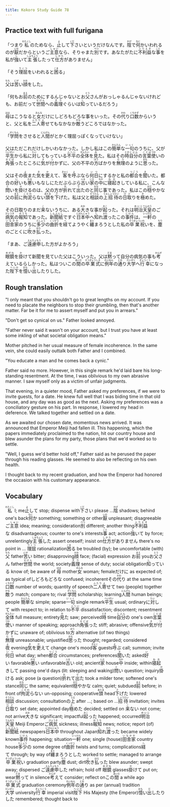 ```yaml
---
title: Kokoro Study Guide 78
---
```


## Practice text with full furigana

<p>
「つまり<ruby><rb>私</rb><rt>わたくし</rt></ruby>のためなら、<ruby><rb>止</rb><rt>よ</rt></ruby>して<ruby><rb>下</rb><rt>くだ</rt></ruby>さいというだけなんです。<ruby><rb>陰</rb><rt>かげ</rt></ruby>で<ruby><rb>何</rb><rt>なに</rt></ruby>かいわれるのが<ruby><rb>厭</rb><rt>いや</rt></ruby>だからというご<ruby><rb>主意</rb><rt>しゅい</rt></ruby>なら、そりゃまた<ruby><rb>別</rb><rt>べつ</rt></ruby>です。あなたがたに<ruby><rb>不利益</rb><rt>ふりえき</rt></ruby>な<ruby><rb>事</rb><rt>こと</rt></ruby>を私が<ruby><rb>強</rb><rt>し</rt></ruby>いて<ruby><rb>主張</rb><rt>しゅちょう</rt></ruby>したって<ruby><rb>仕方</rb><rt>しかた</rt></ruby>がありません」
</p>

<p>
「そう<ruby><rb>理屈</rb><rt>りくつ</rt></ruby>をいわれると<ruby><rb>困</rb><rt>こま</rt></ruby>る」
</p>

<p>
<ruby><rb>父</rb><rt>ちち</rt></ruby>は<ruby><rb>苦</rb><rt>にが</rt></ruby>い<ruby><rb>顔</rb><rt>かお</rt></ruby>をした。
</p>

<p>
「何もお<ruby><rb>前</rb><rt>まえ</rt></ruby>のためにするんじゃないとお<ruby><rb>父</rb><rt>とう</rt></ruby>さんがおっしゃるんじゃないけれども、お前だって<ruby><rb>世間</rb><rt>せけん</rt></ruby>への<ruby><rb>義理</rb><rt>ぎり</rt></ruby>ぐらいは<ruby><rb>知</rb><rt>し</rt></ruby>っているだろう」
</p>

<p>
<ruby><rb>母</rb><rt>はは</rt></ruby>はこうなると<ruby><rb>女</rb><rt>おんな</rt></ruby>だけにしどろもどろな事をいった。その<ruby><rb>代</rb><rt>かわ</rt></ruby>り<ruby><rb>口数</rb><rt>くちかず</rt></ruby>からいうと、父と私を<ruby><rb>二人</rb><rt>ふたり</rt></ruby><ruby><rb>寄</rb><rt>よ</rt></ruby>せてもなかなか<ruby><rb>敵</rb><rt>かな</rt></ruby>うどころではなかった。
</p>

<p>
「<ruby><rb>学問</rb><rt>がくもん</rt></ruby>をさせると<ruby><rb>人間</rb><rt>にんげん</rt></ruby>がとかく理屈っぽくなっていけない」
</p>

<p>
父はただこれだけしかいわなかった。しかし私はこの<ruby><rb>簡単</rb><rt>かんたん</rt></ruby>な<ruby><rb>一句</rb><rt>いっく</rt></ruby>のうちに、父が<ruby><rb>平生</rb><rt>へいぜい</rt></ruby>から私に<ruby><rb>対</rb><rt>たい</rt></ruby>してもっている<ruby><rb>不平</rb><rt>ふへい</rt></ruby>の<ruby><rb>全体</rb><rt>ぜんたい</rt></ruby>を<ruby><rb>見</rb><rt>み</rt></ruby>た。私はその<ruby><rb>時</rb><rt>とき</rt></ruby><ruby><rb>自分</rb><rt>じぶん</rt></ruby>の<ruby><rb>言葉</rb><rt>ことば</rt></ruby><ruby><rb>使</rb><rt>づか</rt></ruby>いの<ruby><rb>角張</rb><rt>かどば</rt></ruby>ったところに<ruby><rb>気</rb><rt>き</rt></ruby>が<ruby><rb>付</rb><rt>つ</rt></ruby>かずに、父の不平の<ruby><rb>方</rb><rt>ほう</rt></ruby>ばかりを<ruby><rb>無理</rb><rt>むり</rt></ruby>のように<ruby><rb>思</rb><rt>おも</rt></ruby>った。
</p>

<p>
父はその<ruby><rb>夜</rb><rt>よ</rt></ruby>また<ruby><rb>気</rb><rt>き</rt></ruby>を<ruby><rb>更</rb><rt>か</rt></ruby>えて、<ruby><rb>客</rb><rt>きゃく</rt></ruby>を<ruby><rb>呼</rb><rt>よ</rt></ruby>ぶなら<ruby><rb>何日</rb><rt>いつ</rt></ruby>にするかと私の<ruby><rb>都合</rb><rt>つごう</rt></ruby>を<ruby><rb>聞</rb><rt>き</rt></ruby>いた。都合の<ruby><rb>好</rb><rt>い</rt></ruby>いも<ruby><rb>悪</rb><rt>わる</rt></ruby>いもなしにただぶらぶら<ruby><rb>古</rb><rt>ふる</rt></ruby>い<ruby><rb>家</rb><rt>いえ</rt></ruby>の<ruby><rb>中</rb><rt>なか</rt></ruby>に<ruby><rb>寝起</rb><rt>ねお</rt></ruby>きしている私に、こんな<ruby><rb>問</rb><rt>と</rt></ruby>いを<ruby><rb>掛</rb><rt>か</rt></ruby>けるのは、父の方が<ruby><rb>折</rb><rt>お</rt></ruby>れて<ruby><rb>出</rb><rt>で</rt></ruby>たのと<ruby><rb>同</rb><rt>おな</rt></ruby>じ事であった。私はこの<ruby><rb>穏</rb><rt>おだ</rt></ruby>やかな父の<ruby><rb>前</rb><rt>まえ</rt></ruby>に<ruby><rb>拘泥</rb><rt>こだわ</rt></ruby>らない<ruby><rb>頭</rb><rt>あたま</rt></ruby>を<ruby><rb>下</rb><rt>さ</rt></ruby>げた。私は父と<ruby><rb>相談</rb><rt>そうだん</rt></ruby>の<ruby><rb>上</rb><rt>うえ</rt></ruby><ruby><rb>招待</rb><rt>しょうだい</rt></ruby>の<ruby><rb>日取</rb><rt>ひど</rt></ruby>りを<ruby><rb>極</rb><rt>き</rt></ruby>めた。
</p>

<p>
その日取りのまだ<ruby><rb>来</rb><rt>こ</rt></ruby>ないうちに、ある<ruby><rb>大</rb><rt>おお</rt></ruby>きな事が<ruby><rb>起</rb><rt>おこ</rt></ruby>った。それは<ruby><rb>明治</rb><rt>めいじ</rt></ruby><ruby><rb>天皇</rb><rt>てんのう</rt></ruby>のご<ruby><rb>病気</rb><rt>びょうき</rt></ruby>の<ruby><rb>報知</rb><rt>ほうち</rt></ruby>であった。<ruby><rb>新聞紙</rb><rt>しんぶんし</rt></ruby>ですぐ<ruby><rb>日本中</rb><rt>にほんじゅう</rt></ruby>へ<ruby><rb>知</rb><rt>し</rt></ruby>れ<ruby><rb>渡</rb><rt>わた</rt></ruby>ったこの<ruby><rb>事件</rb><rt>じけん</rt></ruby>は、<ruby><rb>一軒</rb><rt>いっけん</rt></ruby>の<ruby><rb>田舎家</rb><rt>いなかや</rt></ruby>のうちに<ruby><rb>多少</rb><rt>たしょう</rt></ruby>の<ruby><rb>曲折</rb><rt>くっせつ</rt></ruby>を<ruby><rb>経</rb><rt>へ</rt></ruby>てようやく<ruby><rb>纏</rb><rt>まと</rt></ruby>まろうとした私の<ruby><rb>卒業</rb><rt>そつぎょう</rt></ruby><ruby><rb>祝</rb><rt>いわ</rt></ruby>いを、<ruby><rb>塵</rb><rt>ちり</rt></ruby>のごとくに<ruby><rb>吹</rb><rt>ふ</rt></ruby>き<ruby><rb>払</rb><rt>はら</rt></ruby>った。
</p>

<p>
「まあ、ご<ruby><rb>遠慮</rb><rt>えんりょ</rt></ruby><ruby><rb>申</rb><rt>もう</rt></ruby>した方がよかろう」
</p>

<p>
<ruby><rb>眼鏡</rb><rt>めがね</rt></ruby>を<ruby><rb>掛</rb><rt>か</rt></ruby>けて新聞を見ていた父はこういった。父は<ruby><rb>黙</rb><rt>だま</rt></ruby>って自分の病気の事も<ruby><rb>考</rb><rt>かんが</rt></ruby>えているらしかった。私はついこの<ruby><rb>間</rb><rt>あいだ</rt></ruby>の<ruby><rb>卒業式</rb><rt>そつぎょうしき</rt></ruby>に<ruby><rb>例年</rb><rt>れいねん</rt></ruby>の<ruby><rb>通</rb><rt>とお</rt></ruby>り<ruby><rb>大学</rb><rt>だいがく</rt></ruby>へ<ruby><rb>行幸</rb><rt>ぎょうこう</rt></ruby>になった<ruby><rb>陛下</rb><rt>へいか</rt></ruby>を<ruby><rb>憶</rb><rt>おも</rt></ruby>い<ruby><rb>出</rb><rt>だ</rt></ruby>したりした。
</p>


## Rough translation

"I only meant that you shouldn't go to great lengths on my account. If you need to placate the neighbors to stop their grumbling, then that's another matter. Far be it for me to assert myself and put you in arrears."

"Don't get so cynical on us." Father looked annoyed.

"Father never said it wasn't on your account, but I trust you have at least some inkling of what societal obligation means."

Mother pitched in her usual measure of female incoherence. In the same vein, she could easily outtalk both Father and I combined.

"You educate a man and he comes back a cynic."

Father said no more. However, in this single remark he'd laid bare his long-standing resentment. At the time, I was oblivious to my own abrasive manner. I saw myself only as a victim of unfair judgments.

That evening, in a quieter mood, Father asked my preferences, if we were to invite guests, for a date. He knew full well that I was biding time in that old house, and any day was as good as the next. Asking my preferences was a conciliatory gesture on his part. In response, I lowered my head in deference. We talked together and settled on a date.

As we awaited our chosen date, momentous news arrived. It was announced that Emperor Meiji had fallen ill. This happening, which the papers immediately proclaimed to the nation, hit our country house and blew asunder the plans for my party, those plans that we'd worked so to settle.

"Well, I guess we'd better hold off," Father said as he perused the paper through his reading glasses. He seemed to also be reflecting on his own health.

I thought back to my recent graduation, and how the Emperor had honored the occasion with his customary appearance.      


## Vocabulary

<p>
<span class="vocabstudy"><ruby><rb>私</rb><rt>わたくし</rt></ruby>&nbsp;I; me</span><span class="vocabstudy"><ruby><rb>止</rb><rt>よ</rt></ruby>して&nbsp;stop; dispense with</span><span class="vocabstudy"><ruby><rb>下</rb><rt>くだ</rt></ruby>さい&nbsp;please ...</span><span class="vocabstudy"><ruby><rb>陰</rb><rt>かげ</rt></ruby>&nbsp;shadows; behind one's back</span><span class="vocabstudy"><ruby><rb>何</rb><rt>なに</rt></ruby>か&nbsp;something; something or other</span><span class="vocabstudy"><ruby><rb>厭</rb><rt>いや</rt></ruby>&nbsp;unpleasant; disagreeable</span><span class="vocabstudy">ご<ruby><rb>主意</rb><rt>しゅい</rt></ruby>&nbsp;idea; meaning; consideration</span><span class="vocabstudy"><ruby><rb>別</rb><rt>べつ</rt></ruby>&nbsp;different; another thing</span><span class="vocabstudy"><ruby><rb>不利益</rb><rt>ふりえき</rt></ruby>な&nbsp;disadvantageous; counter to one's interests</span><span class="vocabstudy"><ruby><rb>事</rb><rt>こと</rt></ruby>&nbsp;act; action</span><span class="vocabstudy"><ruby><rb>強</rb><rt>し</rt></ruby>いて&nbsp;by force; unrelentingly</span><span class="vocabstudy"><ruby><rb>主張</rb><rt>しゅちょう</rt></ruby>した&nbsp;assert oneself; insist on</span><span class="vocabstudy"><ruby><rb>仕方</rb><rt>しかた</rt></ruby>がありません&nbsp;there's no point in ...</span>
<span class="vocabstudy"><ruby><rb>理屈</rb><rt>りくつ</rt></ruby>&nbsp;rationalization</span><span class="vocabstudy"><ruby><rb>困</rb><rt>こま</rt></ruby>る&nbsp;be troubled (by); be uncomfortable (with)</span>
<span class="vocabstudy"><ruby><rb>父</rb><rt>ちち</rt></ruby>&nbsp;father</span><span class="vocabstudy"><ruby><rb>苦</rb><rt>にが</rt></ruby>い&nbsp;bitter; disapproving</span><span class="vocabstudy"><ruby><rb>顔</rb><rt>かお</rt></ruby>&nbsp;face; (facial) expression</span>
<span class="vocabstudy">お<ruby><rb>前</rb><rt>まえ</rt></ruby>&nbsp;you</span><span class="vocabstudy">お<ruby><rb>父</rb><rt>とう</rt></ruby>さん&nbsp;father</span><span class="vocabstudy"><ruby><rb>世間</rb><rt>せけん</rt></ruby>&nbsp;the world; society</span><span class="vocabstudy"><ruby><rb>義理</rb><rt>ぎり</rt></ruby>&nbsp;sense of duty; social obligation</span><span class="vocabstudy"><ruby><rb>知</rb><rt>し</rt></ruby>っている&nbsp;know of; be aware of</span>
<span class="vocabstudy"><ruby><rb>母</rb><rt>はは</rt></ruby>&nbsp;mother</span><span class="vocabstudy"><ruby><rb>女</rb><rt>おんな</rt></ruby>&nbsp;woman; female</span><span class="vocabstudy">だけに&nbsp;as expected of; as typical of</span><span class="vocabstudy">しどろもどろな&nbsp;confused; incoherent</span><span class="vocabstudy">その<ruby><rb>代</rb><rt>かわ</rt></ruby>り&nbsp;at the same time</span><span class="vocabstudy"><ruby><rb>口数</rb><rt>くちかず</rt></ruby>&nbsp;number of words; quantity of speech</span><span class="vocabstudy"><ruby><rb>二人</rb><rt>ふたり</rt></ruby><ruby><rb>寄</rb><rt>よ</rt></ruby>せて&nbsp;two (people) together</span><span class="vocabstudy"><ruby><rb>敵</rb><rt>かな</rt></ruby>う&nbsp;match; compare to; rival</span>
<span class="vocabstudy"><ruby><rb>学問</rb><rt>がくもん</rt></ruby>&nbsp;scholarship; learning</span><span class="vocabstudy"><ruby><rb>人間</rb><rt>にんげん</rt></ruby>&nbsp;human beings; people</span>
<span class="vocabstudy"><ruby><rb>簡単</rb><rt>かんたん</rt></ruby>な&nbsp;simple; sparse</span><span class="vocabstudy"><ruby><rb>一句</rb><rt>いっく</rt></ruby>&nbsp;single remark</span><span class="vocabstudy"><ruby><rb>平生</rb><rt>へいぜい</rt></ruby>&nbsp;usual; ordinary</span><span class="vocabstudy">に<ruby><rb>対</rb><rt>たい</rt></ruby>して&nbsp;with respect to; in relation to</span><span class="vocabstudy"><ruby><rb>不平</rb><rt>ふへい</rt></ruby>&nbsp;dissatisfaction; discontent; resentment</span><span class="vocabstudy"><ruby><rb>全体</rb><rt>ぜんたい</rt></ruby>&nbsp;full measure; entirety</span><span class="vocabstudy"><ruby><rb>見</rb><rt>み</rt></ruby>た&nbsp;saw; perceived</span><span class="vocabstudy"><ruby><rb>時</rb><rt>とき</rt></ruby>&nbsp;time</span><span class="vocabstudy"><ruby><rb>自分</rb><rt>じぶん</rt></ruby>の&nbsp;one's own</span><span class="vocabstudy"><ruby><rb>言葉</rb><rt>ことば</rt></ruby><ruby><rb>使</rb><rt>づか</rt></ruby>い&nbsp;manner of speaking; approach</span><span class="vocabstudy"><ruby><rb>角張</rb><rt>かどば</rt></ruby>った&nbsp;stiff; abrasive; offensive</span><span class="vocabstudy"><ruby><rb>気</rb><rt>き</rt></ruby>が<ruby><rb>付</rb><rt>つ</rt></ruby>かずに&nbsp;unaware of; oblivious to</span><span class="vocabstudy"><ruby><rb>方</rb><rt>ほう</rt></ruby>&nbsp;alternative (of two things)</span><span class="vocabstudy"><ruby><rb>無理</rb><rt>むり</rt></ruby>&nbsp;unreasonable; unjustified</span><span class="vocabstudy"><ruby><rb>思</rb><rt>おも</rt></ruby>った&nbsp;thought; regarded; considered</span>
<span class="vocabstudy"><ruby><rb>夜</rb><rt>よ</rt></ruby>&nbsp;evening</span><span class="vocabstudy"><ruby><rb>気</rb><rt>き</rt></ruby>を<ruby><rb>更</rb><rt>か</rt></ruby>えて&nbsp;change one's mood</span><span class="vocabstudy"><ruby><rb>客</rb><rt>きゃく</rt></ruby>&nbsp;guests</span><span class="vocabstudy"><ruby><rb>呼</rb><rt>よ</rt></ruby>ぶ&nbsp;call; summon; invite</span><span class="vocabstudy"><ruby><rb>何日</rb><rt>いつ</rt></ruby>&nbsp;what day; when</span><span class="vocabstudy"><ruby><rb>都合</rb><rt>つごう</rt></ruby>&nbsp;circumstances; preferences</span><span class="vocabstudy"><ruby><rb>聞</rb><rt>き</rt></ruby>いた&nbsp;asked</span><span class="vocabstudy"><ruby><rb>好</rb><rt>い</rt></ruby>い&nbsp;favorable</span><span class="vocabstudy"><ruby><rb>悪</rb><rt>わる</rt></ruby>い&nbsp;unfavorable</span><span class="vocabstudy"><ruby><rb>古</rb><rt>ふる</rt></ruby>い&nbsp;old; ancient</span><span class="vocabstudy"><ruby><rb>家</rb><rt>いえ</rt></ruby>&nbsp;house</span><span class="vocabstudy"><ruby><rb>中</rb><rt>なか</rt></ruby>&nbsp;inside; within</span><span class="vocabstudy"><ruby><rb>寝起</rb><rt>ねお</rt></ruby>きして&nbsp;passing one'd days (lit: sleeping and waking)</span><span class="vocabstudy"><ruby><rb>問</rb><rt>と</rt></ruby>い&nbsp;question; inquiry</span><span class="vocabstudy"><ruby><rb>掛</rb><rt>か</rt></ruby>ける&nbsp;ask; pose (a question)</span><span class="vocabstudy"><ruby><rb>折</rb><rt>お</rt></ruby>れて<ruby><rb>出</rb><rt>で</rt></ruby>た&nbsp;took a milder tone; softened one's stance</span><span class="vocabstudy"><ruby><rb>同</rb><rt>おな</rt></ruby>じ&nbsp;the same; equivalent</span><span class="vocabstudy"><ruby><rb>穏</rb><rt>おだ</rt></ruby>やかな&nbsp;calm; quiet; subdued</span><span class="vocabstudy"><ruby><rb>前</rb><rt>まえ</rt></ruby>&nbsp;before; in front of</span><span class="vocabstudy"><ruby><rb>拘泥</rb><rt>こだわ</rt></ruby>らない&nbsp;un-opposing; cooperative</span><span class="vocabstudy"><ruby><rb>頭</rb><rt>あたま</rt></ruby>&nbsp;head</span><span class="vocabstudy"><ruby><rb>下</rb><rt>さ</rt></ruby>げた&nbsp;lowered</span><span class="vocabstudy"><ruby><rb>相談</rb><rt>そうだん</rt></ruby>&nbsp;discussion; consultation</span><span class="vocabstudy">の<ruby><rb>上</rb><rt>うえ</rt></ruby>&nbsp;after ...; based on ...</span><span class="vocabstudy"><ruby><rb>招待</rb><rt>しょうだい</rt></ruby>&nbsp;invitation; invites</span><span class="vocabstudy"><ruby><rb>日取</rb><rt>ひど</rt></ruby>り&nbsp;set date; appointed day</span><span class="vocabstudy"><ruby><rb>極</rb><rt>き</rt></ruby>めた&nbsp;decided; settled on</span>
<span class="vocabstudy"><ruby><rb>来</rb><rt>こ</rt></ruby>ない&nbsp;not come; not arrive</span><span class="vocabstudy"><ruby><rb>大</rb><rt>おお</rt></ruby>きな&nbsp;significant; impactful</span><span class="vocabstudy"><ruby><rb>起</rb><rt>おこ</rt></ruby>った&nbsp;happened; occurred</span><span class="vocabstudy"><ruby><rb>明治</rb><rt>めいじ</rt></ruby><ruby><rb>天皇</rb><rt>てんのう</rt></ruby>&nbsp;Meiji Emperor</span><span class="vocabstudy">ご<ruby><rb>病気</rb><rt>びょうき</rt></ruby>&nbsp;sickness; illness</span><span class="vocabstudy"><ruby><rb>報知</rb><rt>ほうち</rt></ruby>&nbsp;news; notice; report (of)</span><span class="vocabstudy"><ruby><rb>新聞紙</rb><rt>しんぶんし</rt></ruby>&nbsp;newspapers</span><span class="vocabstudy"><ruby><rb>日本中</rb><rt>にほんじゅう</rt></ruby>&nbsp;throughout Japan</span><span class="vocabstudy"><ruby><rb>知</rb><rt>し</rt></ruby>れ<ruby><rb>渡</rb><rt>わた</rt></ruby>った&nbsp;became widely known</span><span class="vocabstudy"><ruby><rb>事件</rb><rt>じけん</rt></ruby>&nbsp;happening; situation</span><span class="vocabstudy"><ruby><rb>一軒</rb><rt>いっけん</rt></ruby>&nbsp;one; single (house)</span><span class="vocabstudy"><ruby><rb>田舎家</rb><rt>いなかや</rt></ruby>&nbsp;country house</span><span class="vocabstudy"><ruby><rb>多少</rb><rt>たしょう</rt></ruby>の&nbsp;some degree of</span><span class="vocabstudy"><ruby><rb>曲折</rb><rt>くっせつ</rt></ruby>&nbsp;twists and turns; complications</span><span class="vocabstudy"><ruby><rb>経</rb><rt>へ</rt></ruby>て&nbsp;through; by way of</span><span class="vocabstudy"><ruby><rb>纏</rb><rt>まと</rt></ruby>まろうとした&nbsp;worked to settle; managed to arrange</span><span class="vocabstudy"><ruby><rb>卒業</rb><rt>そつぎょう</rt></ruby><ruby><rb>祝</rb><rt>いわ</rt></ruby>い&nbsp;graduation party</span><span class="vocabstudy"><ruby><rb>塵</rb><rt>ちり</rt></ruby>&nbsp;dust; dirt</span><span class="vocabstudy"><ruby><rb>吹</rb><rt>ふ</rt></ruby>き<ruby><rb>払</rb><rt>はら</rt></ruby>った&nbsp;blew asunder; swept away; dispersed</span>
<span class="vocabstudy">ご<ruby><rb>遠慮</rb><rt>えんりょ</rt></ruby><ruby><rb>申</rb><rt>もう</rt></ruby>した&nbsp;refrain; hold off</span>
<span class="vocabstudy"><ruby><rb>眼鏡</rb><rt>めがね</rt></ruby>&nbsp;glasses</span><span class="vocabstudy"><ruby><rb>掛</rb><rt>か</rt></ruby>けて&nbsp;put on; wear</span><span class="vocabstudy"><ruby><rb>黙</rb><rt>だま</rt></ruby>って&nbsp;in silence</span><span class="vocabstudy"><ruby><rb>考</rb><rt>かんが</rt></ruby>えて&nbsp;consider; reflect on</span><span class="vocabstudy">この<ruby><rb>間</rb><rt>あいだ</rt></ruby>&nbsp;a while ago</span><span class="vocabstudy"><ruby><rb>卒業式</rb><rt>そつぎょうしき</rt></ruby>&nbsp;graduation ceremony</span><span class="vocabstudy"><ruby><rb>例年</rb><rt>れいねん</rt></ruby>の<ruby><rb>通</rb><rt>とお</rt></ruby>り&nbsp;as per (annual) tradition</span><span class="vocabstudy"><ruby><rb>大学</rb><rt>だいがく</rt></ruby>&nbsp;university</span><span class="vocabstudy"><ruby><rb>行幸</rb><rt>ぎょうこう</rt></ruby>&nbsp;imperial visit</span><span class="vocabstudy"><ruby><rb>陛下</rb><rt>へいか</rt></ruby>&nbsp;His Majesty (the Emperor)</span><span class="vocabstudy"><ruby><rb>憶</rb><rt>おも</rt></ruby>い<ruby><rb>出</rb><rt>だ</rt></ruby>したりした&nbsp;remembered; thought back to</span>
</p>
